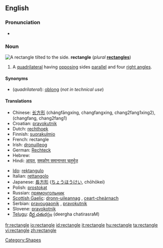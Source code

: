 {{wikipedia}}
==English==

===Pronunciation===
*{{audio|en-us-rectangle.ogg|Audio (US)}}

===Noun===
[[Image:Geometry Rectangle.png|thumb|right|A rectangle tilted to the side.]]
'''rectangle''' (''plural'' '''[[rectangles]]''')

# {{geometry}} A [[quadrilateral]] having [[opposing]] sides [[parallel]] and four [[right angle]]s.

====Synonyms====
*(''quadrilateral''): [[oblong]] (''not in technical use'')

====Translations====
{{trans-top|quadrilateral}}
*Chinese: [[长方形]] (chángfāngxíng, changfangxing, chang2fang1xing2), (changfang, chang2fang1)
*Croatian: [[pravokutnik]] {{m}}
*Dutch: [[rechthoek]]
*Finnish: [[suorakulmio]]
*French: rectangle {{m}}
*Irish: [[dronuilleog]]
*German: [[Rechteck]] {{n}}
*Hebrew: {{he-translation|מלבן|malbén}} {{m}}
*Hindi: [[आयत]], [[समकोण समानान्तर चतुर्भुज]]
{{trans-mid}}
*[[Ido]]: [[rektangulo]]
*Italian: [[rettangolo]] {{m}}
*Japanese: [[長方形]] ([[ちょうほうけい]], chōhōkei)
*Polish: [[prostokąt]]
*Russian: [[прямоугольник]]
*[[Scottish Gaelic]]: [[dronn-uileannag]] {{f}}, [[ceart-cheàrnach]] {{m}}
*Serbian: [[pravougaonik]] {{m}}, [[pravokutnik]] {{m}}
*Slovene: [[pravokotnik]] {{m}}
*[[Telugu]]: [[దీర్ఘ చతురస్రం]] (deergha chatirasraM)
{{trans-bottom}}

[[Category:Shapes]]

[[fr:rectangle]]
[[io:rectangle]]
[[id:rectangle]]
[[it:rectangle]]
[[hu:rectangle]]
[[ta:rectangle]]
[[vi:rectangle]]
[[zh:rectangle]]
